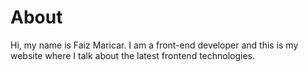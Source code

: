 # About

Hi, my name is Faiz Maricar. I am a front-end developer and this
is my website where I talk about the latest frontend technologies.
